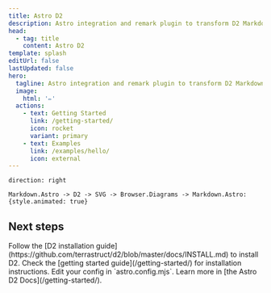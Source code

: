 ```yaml
---
title: Astro D2
description: Astro integration and remark plugin to transform D2 Markdown code blocks into diagrams.
head:
  - tag: title
    content: Astro D2
template: splash
editUrl: false
lastUpdated: false
hero:
  tagline: Astro integration and remark plugin to transform D2 Markdown code blocks into diagrams.
  image:
    html: '✏️'
  actions:
    - text: Getting Started
      link: /getting-started/
      icon: rocket
      variant: primary
    - text: Examples
      link: /examples/hello/
      icon: external
---
```



<div class="diagram-showcase">

```d2 sketch pad=50
direction: right

Markdown.Astro -> D2 -> SVG -> Browser.Diagrams -> Markdown.Astro: {style.animated: true}
```

</div>

## Next steps

<CardGrid stagger>
  <Card title="Install D2" icon="laptop">
    Follow the [D2 installation guide](https://github.com/terrastruct/d2/blob/master/docs/INSTALL.md) to install D2.
  </Card>
  <Card title="Install the integration" icon="puzzle">
    Check the [getting started guide](/getting-started/) for installation instructions.
  </Card>
  <Card title="Configure the integration" icon="setting">
    Edit your config in `astro.config.mjs`.
  </Card>
  <Card title="Read the docs" icon="open-book">
    Learn more in [the Astro D2 Docs](/getting-started/).
  </Card>
</CardGrid>
